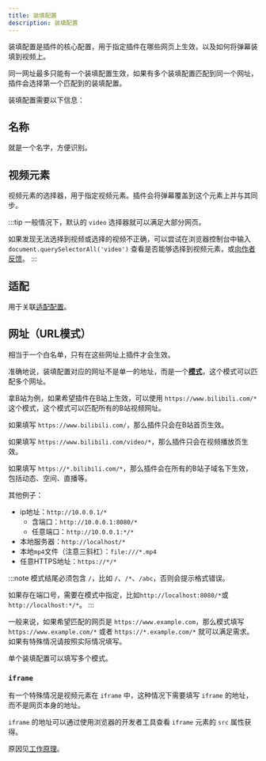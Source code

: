 ```yaml
---
title: 装填配置
description: 装填配置
---
```


装填配置是插件的核心配置，用于指定插件在哪些网页上生效，以及如何将弹幕装填到视频上。

同一网址最多只能有一个装填配置生效，如果有多个装填配置匹配到同一个网址，插件会选择第一个匹配到的装填配置。

装填配置需要以下信息：

## 名称

就是一个名字，方便识别。

## 视频元素

视频元素的选择器，用于指定视频元素。插件会将弹幕覆盖到这个元素上并与其同步。

:::tip
一般情况下，默认的 `video` 选择器就可以满足大部分网页。

如果发现无法选择到视频或选择的视频不正确，可以尝试在浏览器控制台中输入 `document.querySelectorAll('video')` 查看是否能够选择到视频元素，或[向作者反馈](https://github.com/Mr-Quin/danmaku-anywhere/issues/new)。
:::

## 适配

用于关联[适配配置](/docs/integration-policy)。

## 网址（URL模式）

相当于一个白名单，只有在这些网址上插件才会生效。

准确地说，装填配置对应的网址不是单一的地址，而是一个[**模式**](https://developer.mozilla.org/en-US/docs/Mozilla/Add-ons/WebExtensions/Match_patterns)，这个模式可以匹配多个网址。

拿B站为例，如果希望插件在B站上生效，可以使用 `https://www.bilibili.com/*` 这个模式，这个模式可以匹配所有的B站视频网址。

如果填写 `https://www.bilibili.com/`，那么插件只会在B站首页生效。

如果填写 `https://www.bilibili.com/video/*`，那么插件只会在视频播放页生效。

如果填写 `https://*.bilibili.com/*`，那么插件会在所有的B站子域名下生效，包括动态、空间、直播等。

其他例子：
- ip地址：`http://10.0.0.1/*`
  - 含端口：`http://10.0.0.1:8080/*`
  - 任意端口：`http://10.0.0.1:*/*`
- 本地服务器：`http://localhost/*`
- 本地`mp4`文件（注意三斜杠）：`file:///*.mp4`
- 任意HTTPS地址：`https://*/*`

:::note
模式结尾必须包含 `/`，比如 `/`、`/*`、`/abc`，否则会提示格式错误。

如果存在端口号，需要在模式中指定，比如`http://localhost:8080/*`或`http://localhost:*/*`。
:::

一般来说，如果希望匹配的网页是 `https://www.example.com`，那么模式填写 `https://www.example.com/*` 或者 `https://*.example.com/*` 就可以满足需求。如果有特殊情况请按照实际情况填写。

单个装填配置可以填写多个模式。

### `iframe`

有一个特殊情况是视频元素在 `iframe` 中，这种情况下需要填写 `iframe` 的地址，而不是网页本身的地址。

`iframe` 的地址可以通过使用浏览器的开发者工具查看 `iframe` 元素的 `src` 属性获得。

原因见[工作原理](/docs/limitations#iframe)。

